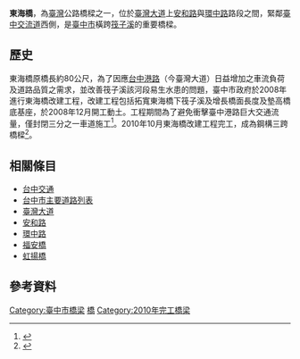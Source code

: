 {{coord|24.177|N|120.627|E|region:TW|display=title}}
{{Infobox_Bridge
|bridge_name=東海橋
|image= Tunghai Bridge.JPG 
|image_size= 300px
|caption=
|official_name=
|carries= {{Jct|country=TWN|PH|12}}
|crosses=[[筏子溪|筏子溪]]
|locale=[[臺中市|臺中市]][[西屯區|西屯區]]
|maint=[[臺中市政府交通局|臺中市政府交通局]]
|length=全長：{{convert|130|m|ft|0}}
|width= {{convert|50|m|ft|0}}
|open=2010年10月（改建）
|closed= 
|destruction=
|coordinates= {{coord|24.177|N|120.627|E|region:TW_type:landmark}}
}}

'''東海橋'''，為[[臺灣|臺灣]]公路橋樑之一，位於[[臺灣大道|臺灣大道]]上[[安和路_(台中市)|安和路]]與[[環中路|環中路]]路段之間，緊鄰[[臺中交流道|臺中交流道]]西側，是[[臺中市|臺中市]]橫跨[[筏子溪|筏子溪]]的重要橋樑。

== 歷史 ==
東海橋原橋長約80公尺，為了因應[[台中港路|台中港路]]（今臺灣大道）日益增加之車流負荷及道路品質之需求，並改善筏子溪該河段易生水患的問題，臺中市政府於2008年進行東海橋改建工程，改建工程包括拓寬東海橋下筏子溪及增長橋面長度及墊高橋底基座，於2008年12月開工動土。工程期間為了避免衝擊臺中港路巨大交通流量，僅封閉三分之一車道施工<ref>{{cite web|language=zh-tw|url=http://www.appledaily.com.tw/appledaily/article/forum/20070911/3809041/|title=東海橋改建 衝擊台中交通|author=|publisher=蘋果日報|date=2007-09-11|accessdate=2013-05-25|archive-date=2015-09-23|archive-url=https://web.archive.org/web/20150923181248/http://www.appledaily.com.tw/appledaily/article/forum/20070911/3809041/|dead-url=no}}</ref>。2010年10月東海橋改建工程完工，成為鋼構三跨橋樑<ref>{{cite web|language=zh-tw|url=http://www.libertytimes.com.tw/2010/new/oct/9/today-center8.htm|title=東海橋改建工程 議員質疑圖利廠商|author=記者張菁雅／台中報導|publisher=自由電子報|date=2010-10-09|accessdate=2013-05-25|archive-date=2012-10-31|archive-url=https://web.archive.org/web/20121031155415/http://www.libertytimes.com.tw/2010/new/oct/9/today-center8.htm|dead-url=no}}</ref>。

== 相關條目 ==
* [[台中交通|台中交通]]
* [[台中市主要道路列表|台中市主要道路列表]]
* [[臺灣大道|臺灣大道]]
* [[安和路_(台中市)|安和路]]
* [[環中路|環中路]]
* [[福安橋|福安橋]]
* [[虹揚橋|虹揚橋]]

== 參考資料 ==
{{reflist}}

[[Category:臺中市橋梁|Category:臺中市橋梁]]
[[Category:西屯區交通|橋]]
[[Category:2010年完工橋梁|Category:2010年完工橋梁]]